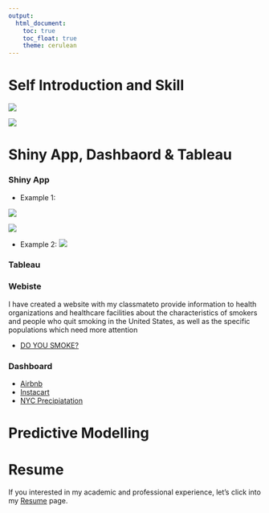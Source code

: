 ```yaml
---
output: 
  html_document:
    toc: true
    toc_float: true
    theme: cerulean
---
```



# Self Introduction and Skill

![](images/Intro1.png)

![](images/Intro2.png)


# Shiny App, Dashbaord & Tableau

### Shiny App 

* Example 1: 

![](images/shiny1.png)

![](images/shiny2.JPG)

* Example 2: 
![](images/shiny4.PNG)




### Tableau 


### Webiste 

I have created a website with my classmateto provide information to health organizations and healthcare facilities
about the characteristics of smokers and people who quit smoking in the United States, as well as
the specific populations which need more attention

* [DO YOU SMOKE?](https://lscelia.github.io/Smoking_in_US/index.html)

### Dashboard 

* [Airbnb](dashboard1.html)
* [Instacart](dashboard2.html)
* [NYC Precipiatation](dashboard3.html)

# Predictive Modelling 

# Resume
If you interested in my academic and professional experience, let's click into my [Resume](Resume.html) page.






